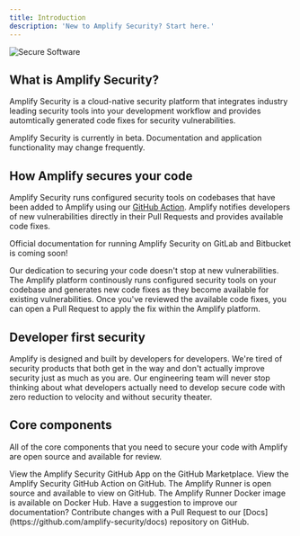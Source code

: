 ```yaml
---
title: Introduction
description: 'New to Amplify Security? Start here.'
---
```


<img
  src="/images/secure-software.png"
  alt="Secure Software"
/>

## What is Amplify Security?

Amplify Security is a cloud-native security platform that integrates industry leading security tools
into your development workflow and provides automtically generated code fixes for security vulnerabilities.

<Note>
  Amplify Security is currently in beta. Documentation and application functionality may change frequently.
</Note>

## How Amplify secures your code

Amplify Security runs configured security tools on codebases that have been added to Amplify using
our [GitHub Action](https://github.com/amplify-security/runner-action). Amplify notifies developers 
of new vulnerabilities directly in their Pull Requests and provides available code fixes.

<Tip>Official documentation for running Amplify Security on GitLab and Bitbucket is coming soon!</Tip>

Our dedication to securing your code doesn't stop at new vulnerabilities. The Amplify
platform continously runs configured security tools on your codebase and generates new code fixes
as they become available for existing vulnerabilities. Once you've reviewed the available code fixes, 
you can open a Pull Request to apply the fix within the Amplify platform.

## Developer first security

Amplify is designed and built by developers for developers. We're tired of security products that both
get in the way and don't actually improve security just as much as you are. Our engineering team will
never stop thinking about what developers actually need to develop secure code with zero reduction to
velocity and without security theater.

## Core components

All of the core components that you need to secure your code with Amplify are open source and 
available for review.

<CardGroup cols={2}>
  <Card
    title="GitHub App"
    icon="code-simple"
    href="https://github.com/apps/amplify-security"
  >
    View the Amplify Security GitHub App on the GitHub Marketplace.
  </Card>
  <Card
    title="GitHub Action"
    icon="circle-play"
    href="https://github.com/marketplace/actions/amplify-runner-action"
  >
    View the Amplify Security GitHub Action on GitHub.
  </Card>
  <Card
    title="Amplify Runner"
    icon="terminal"
    href="https://github.com/amplify-security/runner"
  >
    The Amplify Runner is open source and available to view on GitHub.
  </Card>
  <Card
    title="Docker Image"
    icon="ship"
    href="https://hub.docker.com/r/amplifysecurity/runner"
  >
    The Amplify Runner Docker image is available on Docker Hub.
  </Card>
</CardGroup>

<Info>
  Have a suggestion to improve our documentation? Contribute changes with a Pull Request to our 
  [Docs](https://github.com/amplify-security/docs) repository on GitHub.
</Info>
